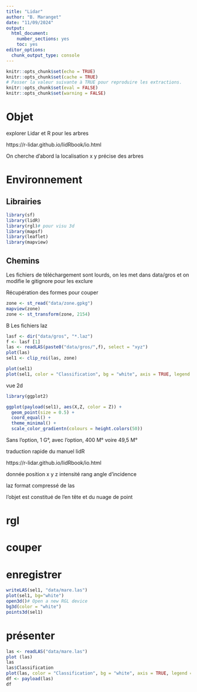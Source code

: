```yaml
---
title: "Lidar"
author: "B. Maranget"
date: "11/09/2024"
output: 
  html_document: 
    number_sections: yes
    toc: yes
editor_options: 
  chunk_output_type: console
---
```



```r
knitr::opts_chunk$set(echo = TRUE)
knitr::opts_chunk$set(cache = TRUE)
# Passer la valeur suivante à TRUE pour reproduire les extractions.
knitr::opts_chunk$set(eval = FALSE)
knitr::opts_chunk$set(warning = FALSE)
```


# Objet

explorer Lidar et R pour les arbres

https://r-lidar.github.io/lidRbook/io.html


On cherche d'abord la localisation x y précise des arbres

# Environnement


## Librairies


```r
library(sf)
library(lidR)
library(rgl)# pour visu 3d
library(mapsf)
library(leaflet)
library(mapview)
```



## Chemins

Les fichiers de téléchargement sont lourds, on les met dans data/gros
et on modifie le gitignore pour les exclure

Récupération des formes pour couper

```r
zone <- st_read("data/zone.gpkg")
mapview(zone)
zone <- st_transform(zone, 2154)
```

B
Les fichiers laz

```r
lasf <- dir("data/gros", "*.laz")
f <- lasf [1]
las <- readLAS(paste0("data/gros/",f), select = "xyz")
plot(las)
sel1 <- clip_roi(las, zone)
```




```r
plot(sel1)
plot(sel1, color = "Classification", bg = "white", axis = TRUE, legend = TRUE)
```



vue 2d

```r
library(ggplot2)

ggplot(payload(sel1), aes(X,Z, color = Z)) + 
  geom_point(size = 0.5) + 
  coord_equal() + 
  theme_minimal() +
  scale_color_gradientn(colours = height.colors(50))
```


Sans l'option, 1 G°, avec l'option, 400 M° voire 49,5 M°



traduction rapide du manuel lidR

https://r-lidar.github.io/lidRbook/io.html

donnée position x y z intensité rang angle d'incidence

laz format compressé de las

l'objet est constitué de l'en tête et du nuage de point




# rgl



# couper



# enregistrer

```r
writeLAS(sel1, "data/mare.las")
plot(sel1, bg="white")
open3d()# Open a new RGL device
bg3d(color = "white")
points3d(sel1)
```



# présenter


```r
las <- readLAS("data/mare.las")
plot (las)
las
las$Classification
plot(las, color = "Classification", bg = "white", axis = TRUE, legend = TRUE)
df <- payload(las)
df
```




